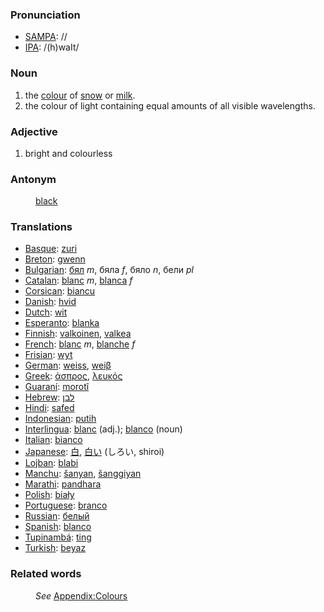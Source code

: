 ===Pronunciation===
*[[w:SAMPA|SAMPA]]: //
*[[w:IPA|IPA]]: /(h)waIt/

===Noun===
#the [[color|colour]] of [[snow]] or [[milk]].
#the colour of light containing equal amounts of all visible wavelengths.

===Adjective===
#bright and colourless

===Antonym===
:[[black]]

===Translations===
* [[Basque]]: [[zuri]]
* [[Breton]]: [[gwenn]]
* [[Bulgarian]]: [[бял]] ''m'', бяла ''f'', бяло ''n'', бели ''pl''
* [[Catalan]]: [[blanc]] ''m'', [[blanca]] ''f''
* [[Corsican]]: [[biancu]]
* [[Danish]]: [[hvid]]
* [[Dutch]]: [[wit]]
* [[Esperanto]]: [[blanka]]
* [[Finnish]]: [[valkoinen]], [[valkea]]
* [[French]]: [[blanc]] ''m'', [[blanche]] ''f''
* [[Frisian]]: [[wyt]]
* [[German]]: [[weiss]], [[weiβ]]
* [[Greek]]: [[άσπρος]], [[λευκός]]
* [[Guaraní]]: [[morotĩ]]
* [[Hebrew]]: [[לבן]]
* [[Hindi]]: [[safed]]
* [[Indonesian]]: [[putih]]
* [[Interlingua]]: [[blanc]] (adj.); [[blanco]] (noun)
* [[Italian]]: [[bianco]]
* [[Japanese]]: [[白]], [[白い]] (しろい, shiroi)
* [[Lojban]]: [[blabi]]
*[[Manchu]]: [[šanyan]], [[šanggiyan]]
* [[Marathi]]: [[pandhara]]
* [[Polish]]: [[biały]]
* [[Portuguese]]: [[branco]]
* [[Russian]]: [[белый]]
* [[Spanish]]: [[blanco]]
* [[Tupinambá]]: [[ting]]
* [[Turkish]]: [[beyaz]]

===Related words===
:''See'' [[Wiktionary_Appendix:Colours|Appendix:Colours]]